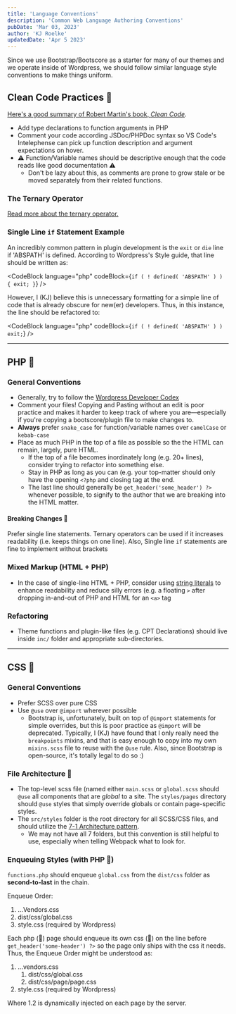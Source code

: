 ```yaml
---
title: 'Language Conventions'
description: 'Common Web Language Authoring Conventions'
pubDate: 'Mar 03, 2023'
author: 'KJ Roelke'
updatedDate: 'Apr 5 2023'
---
```


Since we use Bootstrap/Bootscore as a starter for many of our themes and we operate inside of Wordpress, we should follow similar language style conventions to make things uniform.

## Clean Code Practices 🛁

[Here's a good summary of Robert Martin's book, _Clean Code_](https://gist.github.com/wojteklu/73c6914cc446146b8b533c0988cf8d29).

-   Add type declarations to function arguments in PHP
-   Comment your code according JSDoc/PHPDoc syntax so VS Code's Intelephense can pick up function description and argument expectations on hover.
-   ⚠️ Function/Variable names should be descriptive enough that the code reads like good documentation ⚠️
    -   Don't be lazy about this, as comments are prone to grow stale or be moved separately from their related functions.

### The Ternary Operator

[Read more about the ternary operator.](/blog/guides/ternary-operator)

### Single Line `if` Statement Example

An incredibly common pattern in plugin development is the `exit` or `die` line if 'ABSPATH' is defined. According to Wordpress's Style guide, that line should be written as:


<CodeBlock
	language="php"
	codeBlock={`
if ( ! defined( 'ABSPATH' ) ) {
	exit;
}
`}
/>

However, I (KJ) believe this is unnecessary formatting for a simple line of code that is already obscure for new(er) developers. Thus, in this instance, the line should be refactored to:

<CodeBlock language="php" codeBlock={`if ( ! defined( 'ABSPATH' ) ) exit;`} />

---

## PHP 🐘

### General Conventions

-   Generally, try to follow the [Wordpress Developer Codex](https://developer.wordpress.org/coding-standards/wordpress-coding-standards/php/)
-   Comment your files! Copying and Pasting without an edit is poor practice and makes it harder to keep track of where you are&mdash;especially if you're copying a bootscore/plugin file to make changes to.
-   **Always** prefer `snake_case` for function/variable names over `camelCase` or `kebab-case`
-   Place as much PHP in the top of a file as possible so the the HTML can remain, largely, pure HTML.
    -   If the top of a file becomes inordinately long (e.g. 20+ lines), consider trying to refactor into something else.
    -   Stay in PHP as long as you can (e.g. your top-matter should only have the opening `<?php` and closing tag at the end.
    -   The last line should generally be `get_header('some_header') ?>` whenever possible, to signify to the author that we are breaking into the HTML matter.

#### Breaking Changes 🚨

Prefer single line statements. Ternary operators can be used if it increases readability (i.e. keeps things on one line). Also, Single line `if` statements are fine to implement without brackets

### Mixed Markup (HTML + PHP)

-   In the case of single-line HTML + PHP, consider using [string literals](https://www.droptica.com/blog/combining-string-literals-and-variables-php/) to enhance readability and reduce silly errors (e.g. a floating `>` after dropping in-and-out of PHP and HTML for an `<a>` tag

### Refactoring

-   Theme functions and plugin-like files (e.g. CPT Declarations) should live inside `inc/` folder and appropriate sub-directories.

---

## CSS 💄

### General Conventions

-   Prefer SCSS over pure CSS
-   Use `@use` over `@import` wherever possible
    -   Bootstrap is, unfortunately, built on top of `@import` statements for simple overrides, but this is poor practice as `@import` will be deprecated. Typically, I (KJ) have found that I only really need the `breakpoints` mixins, and that is easy enough to copy into my own `mixins.scss` file to reuse with the `@use` rule. Also, since Bootstrap is open-source, it's totally legal to do so :)

### File Architecture 📘

-   The top-level scss file (named either `main.scss` or `global.scss` should `@use` all components that are _global_ to a site. The `styles/pages` directory should `@use` styles that simply override globals or contain page-specific styles.
-   The `src/styles` folder is the root directory for all SCSS/CSS files, and should utilize the [7-1 Architecture pattern](https://www.learnhowtoprogram.com/user-interfaces/building-layouts-preprocessors/7-1-sass-architecture).
    -   We may not have all 7 folders, but this convention is still helpful to use, especially when telling Webpack what to look for.

### Enqueuing Styles (with PHP 🐘)

`functions.php` should enqueue `global.css` from the `dist/css` folder as **second-to-last** in the chain.

Enqueue Order:

1. ...Vendors.css
2. dist/css/global.css
3. style.css (required by Wordpress)

Each php (🐘) page should enqueue its own css (💄) on the line before `get_header('some-header') ?>` so the page only ships with the css it needs. Thus, the Enqueue Order might be understood as:

1. ...vendors.css
    1. dist/css/global.css
    2. dist/css/page/page.css
2. style.css (required by Wordpress)

Where 1.2 is dynamically injected on each page by the server.
